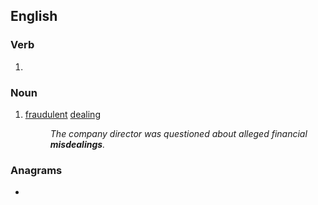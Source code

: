 ==English==

===Verb===
{{head|en|present participle}}

# {{present participle of|misdeal|lang=en|nocat=1}}

===Noun===
{{en-noun}}

# [[fraudulent]] [[dealing]]
#: ''The company director was questioned about alleged financial '''misdealings'''.''

===Anagrams===
* {{anagrams|en|misaligned|misleading}}